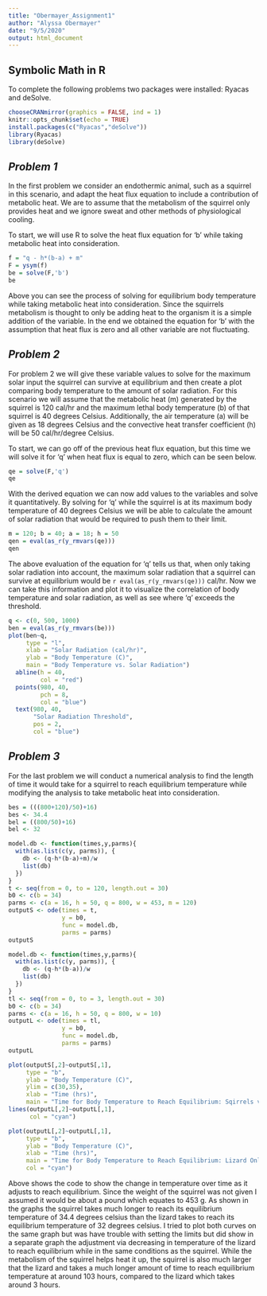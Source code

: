 ```yaml
---
title: "Obermayer_Assignment1"
author: "Alyssa Obermayer"
date: "9/5/2020"
output: html_document
---
```


## **Symbolic Math in R**

To complete the following problems two packages were installed: Ryacas and deSolve.

```r
chooseCRANmirror(graphics = FALSE, ind = 1)
knitr::opts_chunk$set(echo = TRUE)
install.packages(c("Ryacas","deSolve"))
library(Ryacas)
library(deSolve)
```

## *Problem 1*

In the first problem we consider an endothermic animal, such as a squirrel in 
this scenario, and adapt the heat flux equation to include a contribution of 
metabolic heat. We are to assume that the metabolism of the squirrel only
provides heat and we ignore sweat and other methods of physiological cooling.

To start, we will use R to solve the heat flux equation for 'b' while taking
metabolic heat into consideration.

```r
f = "q - h*(b-a) + m"
F = ysym(f)
be = solve(F,'b')
be
```

Above you can see the process of solving for equilibrium body temperature while
taking metabolic heat into consideration. Since the squirrels metabolism is
thought to only be adding heat to the organism it is a simple addition of the
variable. In the end we obtained the equation for 'b' with the assumption that
heat flux is zero and all other variable are not fluctuating.

## *Problem 2*

For problem 2 we will give these variable values to solve for the maximum solar
input the squirrel can survive at equilibrium and then create a plot comparing
body temperature to the amount of solar radiation. For this scenario we will
assume that the metabolic heat (m) generated by the squirrel is 120 cal/hr and 
the maximum lethal body temperature (b) of that squirrel is 40 degrees Celsius.
Additionally, the air temperature (a) will be given as 18 degrees Celsius and 
the convective heat transfer coefficient (h) will be 50 cal/hr/degree Celsius.

To start, we can go off of the previous heat flux equation, but this time we
will solve it for 'q' when heat flux is equal to zero, which can be seen below.

``` r
qe = solve(F,'q')
qe
```

With the derived equation we can now add values to the variables and solve it
quantitatively. By solving for 'q' while the squirrel is at its maximum body
temperature of 40 degrees Celsius we will be able to calculate the amount of 
solar radiation that would be required to push them to their limit.

``` r
m = 120; b = 40; a = 18; h = 50
qen = eval(as_r(y_rmvars(qe)))
qen
```

The above evaluation of the equation for 'q' tells us that, when only taking
solar radiation into account, the maximum solar radiation that a squirrel can
survive at equilibrium would be `r eval(as_r(y_rmvars(qe)))` cal/hr. Now we can
take this information and plot it to visualize the correlation of body
temperature and solar radiation, as well as see where 'q' exceeds the threshold.

``` r
q <- c(0, 500, 1000)
ben = eval(as_r(y_rmvars(be)))
plot(ben~q, 
     type = "l", 
     xlab = "Solar Radiation (cal/hr)", 
     ylab = "Body Temperature (C)", 
     main = "Body Temperature vs. Solar Radiation")
  abline(h = 40, 
         col = "red")
  points(980, 40, 
         pch = 8, 
         col = "blue")
  text(980, 40,
       "Solar Radiation Threshold",
       pos = 2,
       col = "blue")
```

## *Problem 3*

For the last problem we will conduct a numerical analysis to find the length of
time it would take for a squirrel to reach equilibrium temperature while 
modifying the analysis to take metabolic heat into consideration.

```r
bes = (((800+120)/50)+16)
bes <- 34.4
bel = ((800/50)+16)
bel <- 32

model.db <- function(times,y,parms){
  with(as.list(c(y, parms)), {
    db <- (q-h*(b-a)+m)/w
    list(db)
  })
}
t <- seq(from = 0, to = 120, length.out = 30)
b0 <- c(b = 34)
parms <- c(a = 16, h = 50, q = 800, w = 453, m = 120)
outputS <- ode(times = t,
               y = b0,
               func = model.db,
               parms = parms)
outputS

model.db <- function(times,y,parms){
  with(as.list(c(y, parms)), {
    db <- (q-h*(b-a))/w
    list(db)
  })
}
tl <- seq(from = 0, to = 3, length.out = 30)
b0 <- c(b = 34)
parms <- c(a = 16, h = 50, q = 800, w = 10)
outputL <- ode(times = tl,
               y = b0,
               func = model.db,
               parms = parms)
outputL

plot(outputS[,2]~outputS[,1], 
     type = "b", 
     ylab = "Body Temperature (C)", 
     ylim = c(30,35),
     xlab = "Time (hrs)",
     main = "Time for Body Temperature to Reach Equilibrium: Sqirrels vs Lizards")
lines(outputL[,2]~outputL[,1],
      col = "cyan")

plot(outputL[,2]~outputL[,1], 
     type = "b", 
     ylab = "Body Temperature (C)", 
     xlab = "Time (hrs)", 
     main = "Time for Body Temperature to Reach Equilibrium: Lizard Only",
     col = "cyan")

```

Above shows the code to show the change in temperature over time as it adjusts 
to reach equilibrium. Since the weight of the squirrel was not given I assumed 
it would be about a pound which equates to 453 g. As shown in the graphs the 
squirrel takes much longer to reach its equilibrium temperature of 34.4 degrees
celsius than the lizard takes to reach its equilibrium temperature of 32 degrees
celsius. I tried to plot both curves on the same graph but was have trouble with
setting the limits but did show in a separate graph the adjustment via decreasing
in temperature of the lizard to reach equilibrium while in the same conditions
as the squirrel. While the metabolism of the squirrel helps heat it up,
the squirrel is also much larger that the lizard and takes a much longer amount
of time to reach equilibrium temperature at around 103 hours, compared to the
lizard which takes around 3 hours.